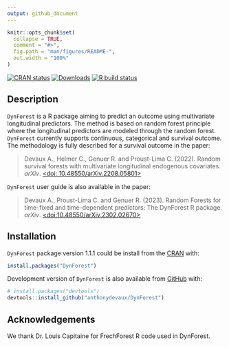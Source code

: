```yaml
---
output: github_document
---
```


<!-- README.md is generated from README.Rmd. Please edit that file -->

```r
knitr::opts_chunk$set(
  collapse = TRUE,
  comment = "#>",
  fig.path = "man/figures/README-",
  out.width = "100%"
)
```

<!-- badges: start -->
[![CRAN status](https://www.r-pkg.org/badges/version-last-release/DynForest)](https://CRAN.R-project.org/package=DynForest)
[![Downloads](https://cranlogs.r-pkg.org/badges/DynForest?color=blue)](https://www.r-pkg.org/pkg/DynForest)
[![R build status](https://github.com/anthonydevaux/DynForest/workflows/R-CMD-check/badge.svg)](https://github.com/anthonydevaux/DynForest/actions)
<!-- badges: end -->

## Description

`DynForest` is a R package aiming to predict an outcome using multivariate longitudinal predictors. The method is based on random forest principle where the longitudinal predictors are modeled through the random forest. `DynForest` currently supports continuous, categorical and survival outcome. The methodology is fully described for a survival outcome in the paper:

> Devaux A., Helmer C., Genuer R. and Proust-Lima C. (2022). Random survival forests with multivariate longitudinal endogenous covariates. _arXiv_. [<doi: 10.48550/arXiv.2208.05801>](https://doi.org/10.48550/arXiv.2208.05801)

`DynForest` user guide is also available in the paper: 

> Devaux A., Proust-Lima C. and Genuer R. (2023). Random Forests for time-fixed and time-dependent predictors: The DynForest R package. _arXiv_.  [<doi:10.48550/arXiv.2302.02670>](https://doi.org/10.48550/arXiv.2302.02670)

## Installation

`DynForest` package version 1.1.1 could be install from the [CRAN](https://cran.r-project.org/package=DynForest) with:

```r
install.packages("DynForest")
```

Development version of `DynForest` is also available from [GitHub](https://github.com/anthonydevaux/DynForest) with:

```r
# install.packages("devtools")
devtools::install_github("anthonydevaux/DynForest")
```

## Acknowledgements

We thank Dr. Louis Capitaine for FrechForest R code used in DynForest.
